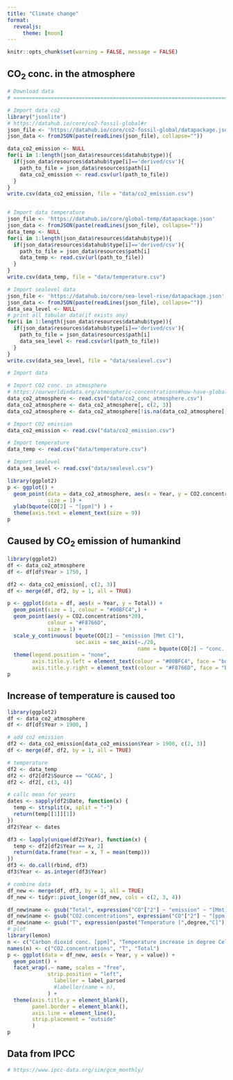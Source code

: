 ```yaml
---
title: "Climate change"
format: 
  revealjs:
     theme: [moon]
---
```


```r
knitr::opts_chunk$set(warning = FALSE, message = FALSE) 
```

## CO~2~ conc. in the atmosphere 

```r
# Download data
# ===================================================================================

# Import data co2
library("jsonlite")
# https://datahub.io/core/co2-fossil-global#r
json_file <- 'https://datahub.io/core/co2-fossil-global/datapackage.json'
json_data <- fromJSON(paste(readLines(json_file), collapse=""))

data_co2_emission <- NULL
for(i in 1:length(json_data$resources$datahub$type)){
  if(json_data$resources$datahub$type[i]=='derived/csv'){
    path_to_file = json_data$resources$path[i]
    data_co2_emission <- read.csv(url(path_to_file))
  }
}
write.csv(data_co2_emission, file = "data/co2_emission.csv")


# Import data temperature
json_file <- 'https://datahub.io/core/global-temp/datapackage.json'
json_data <- fromJSON(paste(readLines(json_file), collapse=""))
data_temp <- NULL
for(i in 1:length(json_data$resources$datahub$type)){
  if(json_data$resources$datahub$type[i]=='derived/csv'){
    path_to_file = json_data$resources$path[i]
    data_temp <- read.csv(url(path_to_file))
  }
}
write.csv(data_temp, file = "data/temperature.csv")

# Import sealevel data
json_file <- 'https://datahub.io/core/sea-level-rise/datapackage.json'
json_data <- fromJSON(paste(readLines(json_file), collapse=""))
data_sea_level <- NULL
# print all tabular data(if exists any)
for(i in 1:length(json_data$resources$datahub$type)){
  if(json_data$resources$datahub$type[i]=='derived/csv'){
    path_to_file = json_data$resources$path[i]
    data_sea_level <- read.csv(url(path_to_file))
  }
}
write.csv(data_sea_level, file = "data/sealevel.csv")

```

```r
# Import data

# Import CO2 conc. in atmosphere
# https://ourworldindata.org/atmospheric-concentrations#how-have-global-co2-concentrations-changed-over-time
data_co2_atmosphere <- read.csv("data/co2_conc_atmosphere.csv")
data_co2_atmosphere <- data_co2_atmosphere[, c(2, 3)]
data_co2_atmosphere <- data_co2_atmosphere[!is.na(data_co2_atmosphere[, 2]), ]

# Import CO2 emission
data_co2_emission <- read.csv("data/co2_emission.csv")

# Import temperature
data_temp <- read.csv("data/temperature.csv")

# Import sealevel
data_sea_level <- read.csv("data/sealevel.csv")
```

```r
library(ggplot2)
p <- ggplot() +
  geom_point(data = data_co2_atmosphere, aes(x = Year, y = CO2.concentrations),
             size = 1) +
  ylab(bquote(CO[2] ~ "[ppm]") ) +
  theme(axis.text = element_text(size = 9))
p
```


## Caused by CO~2~ emission of humankind

```r
library(ggplot2)
df <- data_co2_atmosphere
df <- df[df$Year > 1750, ]

df2 <- data_co2_emission[, c(2, 3)]
df <- merge(df, df2, by = 1, all = TRUE)

p <- ggplot(data = df, aes(x = Year, y = Total)) +
  geom_point(size = 1, colour = "#00BFC4",) +
  geom_point(aes(y = CO2.concentrations*20),
             colour = "#F8766D",
             size = 1) +
  scale_y_continuous( bquote(CO[2] ~ "emission [Mmt C]"),
                      sec.axis = sec_axis(~./20,
                                          name = bquote(CO[2] ~ "conc. [ppm]")) ) +
  theme(legend.position = "none",
        axis.title.y.left = element_text(colour = "#00BFC4", face = "bold"),
        axis.title.y.right = element_text(colour = "#F8766D", face = "bold") ) 
p
```


## Increase of temperature is caused too

```r
library(ggplot2)
df <- data_co2_atmosphere
df <- df[df$Year > 1900, ]

# add co2 emission
df2 <- data_co2_emission[data_co2_emission$Year > 1900, c(2, 3)]
df <- merge(df, df2, by = 1, all = TRUE)

# temperature
df2 <- data_temp
df2 <- df2[df2$Source == "GCAG", ]
df2 <- df2[, c(3, 4)]

# callc mean for years
dates <- sapply(df2$Date, function(x) {
  temp <- strsplit(x, split = "-")
  return(temp[[1]][1])
})
df2$Year <- dates

df3 <- lapply(unique(df2$Year), function(x) {
  temp <- df2[df2$Year == x, 2]
  return(data.frame(Year = x, T = mean(temp)))
})
df3 <- do.call(rbind, df3)
df3$Year <- as.integer(df3$Year)

# combine data
df_new <- merge(df, df3, by = 1, all = TRUE)
df_new <- tidyr::pivot_longer(df_new, cols = c(2, 3, 4))

df_new$name <- gsub("Total", expression("CO"["2"] ~ "emission" ~ "[Mmt]"), df_new$name)
df_new$name <- gsub("CO2.concentrations", expression("CO"["2"] ~ "[ppm]"), df_new$name)
df_new$name <- gsub("T", expression(paste("Temperature [",degree,"C]")), df_new$name)
# plot
library(lemon)
n <- c("Carbon dioxid conc. [ppm]", "Temperature increase in degree Celsius", "Carbon dioxid emission [Mmt C]")
names(n) <- c("CO2.concentrations", "T", "Total")
p <- ggplot(data = df_new, aes(x = Year, y = value)) +
  geom_point() +
  facet_wrap(.~ name, scales = "free",
             strip.position = "left",
               labeller = label_parsed
               #labeller(name = n),
             ) +
  theme(axis.title.y = element_blank(),
        panel.border = element_blank(),
        axis.line = element_line(),
        strip.placement = "outside"
        ) 
p
```


## Data from IPCC

```r
# https://www.ipcc-data.org/sim/gcm_monthly/
```

